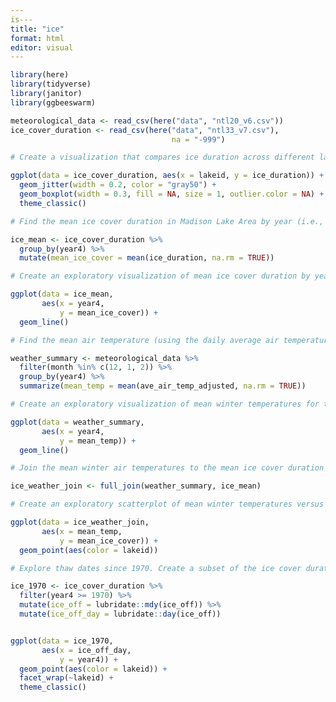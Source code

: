 ```yaml
---
is---
title: "ice"
format: html
editor: visual
---
```


```r
library(here)
library(tidyverse)
library(janitor)
library(ggbeeswarm)
```

```r
meteorological_data <- read_csv(here("data", "ntl20_v6.csv"))
ice_cover_duration <- read_csv(here("data", "ntl33_v7.csv"), 
                                    na = "-999")

```

```r
# Create a visualization that compares ice duration across different lakes in the Madison Lake Area. Include both the actual ice duration values and some representation of summary statistics for each lake. Careful if you use a boxplot over a jitter or beeswarm - what values might be doubly represented? Can you find an argument that would help you remove those from the boxplot?

ggplot(data = ice_cover_duration, aes(x = lakeid, y = ice_duration)) +
  geom_jitter(width = 0.2, color = "gray50") +
  geom_boxplot(width = 0.3, fill = NA, size = 1, outlier.color = NA) +
  theme_classic()


```

```r
# Find the mean ice cover duration in Madison Lake Area by year (i.e., you’ll only be grouping by the year variable here). Understanding check: what are you finding the mean of here? Why are there multiple observations for each year?)

ice_mean <- ice_cover_duration %>% 
  group_by(year4) %>% 
  mutate(mean_ice_cover = mean(ice_duration, na.rm = TRUE))

# Create an exploratory visualization of mean ice cover duration by year for the Madison Lake Area. Add a sentence or two below this exploratory graph describing the overall trend(s) you observe.

ggplot(data = ice_mean, 
       aes(x = year4, 
           y = mean_ice_cover)) +
  geom_line()

# Find the mean air temperature (using the daily average air temperature - adjusted) in Madison Lake Area by year using only observations from winter months (December, January, February)

weather_summary <- meteorological_data %>% 
  filter(month %in% c(12, 1, 2)) %>% 
  group_by(year4) %>% 
  summarize(mean_temp = mean(ave_air_temp_adjusted, na.rm = TRUE))

# Create an exploratory visualization of mean winter temperatures for the Madison Lake Area. Add a sentence or two below this exploratory graph describing the overall trend(s) you observe.

ggplot(data = weather_summary,
       aes(x = year4,
           y = mean_temp)) +
  geom_line()

# Join the mean winter air temperatures to the mean ice cover duration data you found above

ice_weather_join <- full_join(weather_summary, ice_mean)

# Create an exploratory scatterplot of mean winter temperatures versus mean ice duration. Add a sentence or two below this exploratory graph describing the overall trend(s) you observe.

ggplot(data = ice_weather_join,
       aes(x = mean_temp,
           y = mean_ice_cover)) +
  geom_point(aes(color = lakeid)) 

# Explore thaw dates since 1970. Create a subset of the ice cover duration data since 1970 (ok to include 1970), then convert the ice_off column to a Date. Use lubridate::yday() to pull the numeric day of the year from that Date. Create an exploratory plot of the ice off day (numeric day-of-the-year) from 1970 - present. Add a sentence or two below this exploratory graph describing the overall trend(s) you observe.

ice_1970 <- ice_cover_duration %>% 
  filter(year4 >= 1970) %>% 
  mutate(ice_off = lubridate::mdy(ice_off)) %>% 
  mutate(ice_off_day = lubridate::day(ice_off))


ggplot(data = ice_1970,
       aes(x = ice_off_day,
           y = year4)) +
  geom_point(aes(color = lakeid)) +
  facet_wrap(~lakeid) +
  theme_classic() 

```
